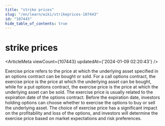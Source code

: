 ```yaml
---
title: "strike prices"
slug: "/en/learn/wiki/strikeprices-107443"
id: "107443"
hide_table_of_contents: true
---
```



<Breadcrumbs current="strike prices" />

# strike prices

<ArticleMeta viewCount={107443} updatedAt={'2024-01-09 02:20:43'} />
<div className='border-solid border-b border-t-0 my-4 border-[var(--ifm-color-gray-300)]' />

Exercise price refers to the price at which the underlying asset specified in an options contract can be bought or sold. For a call options contract, the exercise price is the price at which the underlying asset can be bought, while for a put options contract, the exercise price is the price at which the underlying asset can be sold. The exercise price is usually related to the expiration date of the options contract. Before the expiration date, investors holding options can choose whether to exercise the options to buy or sell the underlying asset. The choice of exercise price has a significant impact on the profitability and loss of the options, and investors will determine the exercise price based on market expectations and risk preferences.
